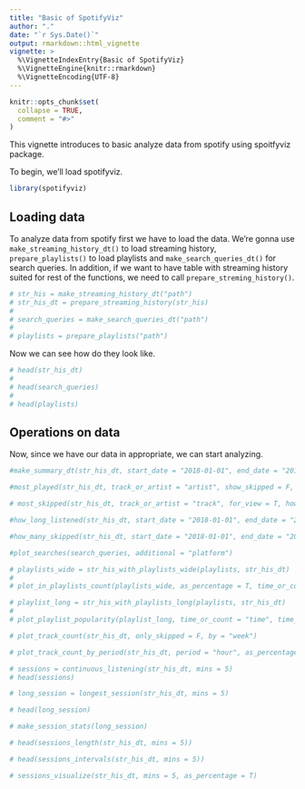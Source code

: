 ---
title: "Basic of SpotifyViz"
author: "."
date: "`r Sys.Date()`"
output: rmarkdown::html_vignette
vignette: >
  %\VignetteIndexEntry{Basic of SpotifyViz}
  %\VignetteEngine{knitr::rmarkdown}
  %\VignetteEncoding{UTF-8}
---

```{r setup, include = FALSE}
knitr::opts_chunk$set(
  collapse = TRUE,
  comment = "#>"
)
```



This vignette introduces to basic analyze data from spotify using spoitfyviz package.

To begin, we'll load spotifyviz.

```{r, warning=F}
library(spotifyviz)
```

## Loading data


To analyze data from spotify first we have to load the data. We're gonna use `make_streaming_history_dt()` to load streaming history, `prepare_playlists()` to load playlists and `make_search_queries_dt()` for search queries. In addition, if we want to have table with streaming history suited for rest of the functions, we need to call `prepare_streming_history()`.

```{r, warning=F}

# str_his = make_streaming_history_dt("path")
# str_his_dt = prepare_streaming_history(str_his)
# 
# search_queries = make_search_queries_dt("path")
# 
# playlists = prepare_playlists("path")
```

Now we can see how do they look like.

```{r}
# head(str_his_dt)
# 
# head(search_queries)
# 
# head(playlists)
```

## Operations on data

Now, since we have our data in appropriate, we can start analyzing.

```{r}
#make_summary_dt(str_his_dt, start_date = "2018-01-01", end_date = "2019-01-01", as_percentage = T)
```


```{r}
#most_played(str_his_dt, track_or_artist = "artist", show_skipped = F, how_many = 10)
```

```{r}
# most_skipped(str_his_dt, track_or_artist = "track", for_view = T, how_many = 10)
```


```{r}
#how_long_listened(str_his_dt, start_date = "2018-01-01", end_date = "2019-01-01", as_percentage = T, for_viewing = T)
```

```{r}
#how_many_skipped(str_his_dt, start_date = "2018-01-01", end_date = "2019-01-01", as_percentage = T)
```


```{r}
#plot_searches(search_queries, additional = "platform")
```


```{r}
# playlists_wide = str_his_with_playlists_wide(playlists, str_his_dt)
# 
# plot_in_playlists_count(playlists_wide, as_percentage = T, time_or_count = "time", time_unit = "hours")
```


```{r}
# playlist_long = str_his_with_playlists_long(playlists, str_his_dt)
# 
# plot_playlist_popularity(playlist_long, time_or_count = "time", time_unit = "hours")
```


```{r}
# plot_track_count(str_his_dt, only_skipped = F, by = "week")
```

```{r}
# plot_track_count_by_period(str_his_dt, period = "hour", as_percentage = T, include_skipped = T, by_weekday = T)
```


```{r}
# sessions = continuous_listening(str_his_dt, mins = 5)
# head(sessions)


```

```{r}
# long_session = longest_session(str_his_dt, mins = 5)

# head(long_session)
```

```{r}
# make_session_stats(long_session)
```


```{r}

# head(sessions_length(str_his_dt, mins = 5))

# head(sessions_intervals(str_his_dt, mins = 5))
```


```{r}
# sessions_visualize(str_his_dt, mins = 5, as_percentage = T)

```

